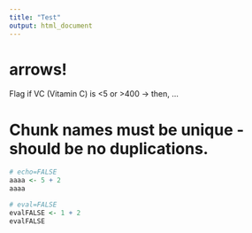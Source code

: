 ```yaml
---
title: "Test"
output: html_document
---
```


# arrows!
Flag if VC (Vitamin C) is <5 or >400 &rarr; then, ...

# Chunk names must be unique - should be no duplications.
```r
# echo=FALSE
aaaa <- 5 + 2
aaaa
```

```r
# eval=FALSE
evalFALSE <- 1 + 2
evalFALSE
```
